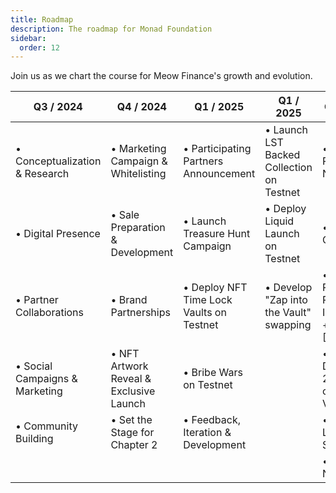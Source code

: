 ```yaml
---
title: Roadmap
description: The roadmap for Monad Foundation
sidebar:
  order: 12
---
```


Join us as we chart the course for Meow Finance's growth and evolution.

| Q3 / 2024 | Q4 / 2024 | Q1 / 2025 | Q1 / 2025 | Q2 / 2025 |
|-----------|-----------|-----------|-----------|-----------|
| • Conceptualization & Research | • Marketing Campaign & Whitelisting | • Participating Partners Announcement | • Launch LST Backed Collection on Testnet | • Launch PreSales NFT Vaults |
| • Digital Presence | • Sale Preparation & Development | • Launch Treasure Hunt Campaign | • Deploy Liquid Launch on Testnet | • Yield Campaigns |
| • Partner Collaborations | • Brand Partnerships | • Deploy NFT Time Lock Vaults on Testnet | • Develop "Zap into the Vault" swapping | • Exclusive Rewards + Partner Incentives + [Redacted] |
| • Social Campaigns & Marketing | • NFT Artwork Reveal & Exclusive Launch | • Bribe Wars on Testnet | | • DiscoCats 2.0 [Multi-chain Vaults] |
| • Community Building | • Set the Stage for Chapter 2 | • Feedback, Iteration & Development | | • Multi-Layer Yield Strategies |
| | | | | • Looping NFTs |
